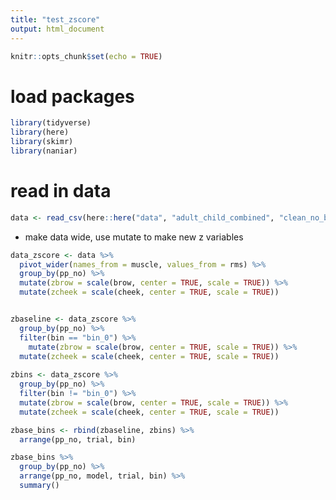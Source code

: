 ```yaml
---
title: "test_zscore"
output: html_document
---
```


```r
knitr::opts_chunk$set(echo = TRUE)
```

# load packages
```r
library(tidyverse)
library(here)
library(skimr)
library(naniar)
```

# read in data

```r
data <- read_csv(here::here("data", "adult_child_combined", "clean_no_bl_outliers.csv"))
```



- make data wide, use mutate to make new z variables 

```r
data_zscore <- data %>%
  pivot_wider(names_from = muscle, values_from = rms) %>%
  group_by(pp_no) %>%
  mutate(zbrow = scale(brow, center = TRUE, scale = TRUE)) %>%
  mutate(zcheek = scale(cheek, center = TRUE, scale = TRUE)) 


zbaseline <- data_zscore %>%
  group_by(pp_no) %>%
  filter(bin == "bin_0") %>%
    mutate(zbrow = scale(brow, center = TRUE, scale = TRUE)) %>%
  mutate(zcheek = scale(cheek, center = TRUE, scale = TRUE)) 
  
zbins <- data_zscore %>%
  group_by(pp_no) %>%
  filter(bin != "bin_0") %>%
  mutate(zbrow = scale(brow, center = TRUE, scale = TRUE)) %>%
  mutate(zcheek = scale(cheek, center = TRUE, scale = TRUE)) 

zbase_bins <- rbind(zbaseline, zbins) %>%
  arrange(pp_no, trial, bin)

zbase_bins %>%
  group_by(pp_no) %>%
  arrange(pp_no, model, trial, bin) %>%
  summary() 

```


















